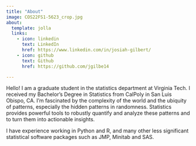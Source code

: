 ```yaml
---
title: "About"
image: COS22FS1-5623_crop.jpg
about:
  template: jolla
  links:
    - icon: linkedin
      text: LinkedIn
      href: https://www.linkedin.com/in/josiah-gilbert/
    - icon: github
      text: Github
      href: https://github.com/jgilbe14

---
```


Hello! I am a graduate student in the statistics department at Virginia Tech. I received my Bachelor's Degree in Statistics from CalPoly in San Luis Obispo, CA. I'm fascinated by the complexity of the world and the ubiquity of patterns, especially the hidden patterns in randomness. Statistics provides powerful tools to robustly quantify and analyze these patterns and to turn them into actionable insights. 

I have experience working in Python and R, and many other less significant statistical software packages such as JMP, Minitab and SAS.

